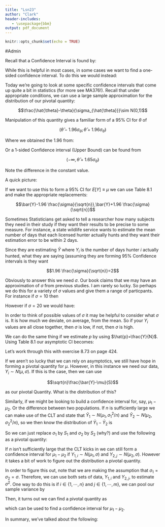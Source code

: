 ```yaml
---
title: "Lsn23"
author: "Clark"
header-includes:
   - \usepackage{bbm}
output: pdf_document
---
```


```r
knitr::opts_chunk$set(echo = TRUE)
```

#Admin

Recall that a Confidence Interval is found by:

\vspace{2.in}

While this is helpful in most cases, in some cases we want to find a one-sided confidence interval.  To do this we would instead:

\vspace{2.in}

Today we're going to look at some specific confidence intervals that come up quite a bit in statistics (for more see MA376!).  Recall that under appropriate conditions, we can use a large sample approximation for the distribution of our pivotal quantity:

$$\frac{\hat{\theta}-\theta}{\sigma_{\hat{\theta}}}\sim N(0,1)$$

Manipulation of this quantity gives a familiar form of a 95\% CI for $\theta$ of

$$(\hat{\theta}-1.96 \sigma_{\hat{\theta}},\hat{\theta}+1.96 \sigma_{\hat{\theta}})$$

Where we obtained the 1.96 from:

\vspace{1.in}

Or a 1-sided Confidence interval (Upper Bound) can be found from

$$ (-\infty, \hat{\theta}+1.65 \sigma_{\hat{\theta}})$$

Note the difference in the constant value.

A quick picture:

\vspace{2.in}

If we want to use this to form a 95\% CI for $E[Y]\equiv\mu$ we can use Table 8.1 and make the appropriate replacements:

$$\bar{Y}-1.96 \frac{\sigma}{\sqrt{n}},\bar{Y}+1.96 \frac{\sigma}{\sqrt{n}}$$

Sometimes Statisticians get asked to tell a researcher how many subjects they need in their study if they want their results to be precise to some measure.  For instance, a state wildlife service wants to estimate the mean number of days that each licensed hunter actually hunts and they want their estimation error to be within 2 days.

Since they are estimating $\bar{Y}$ where $Y_i$ is the number of days hunter $i$ actually hunted, what they are saying (assuming they are forming 95\% Confidence intervals is they want

$$1.96 \frac{\sigma}{\sqrt{n}}=2$$

Obviously to answer this we need $\sigma$.  Our book claims that we may have an approximation of $\sigma$ from previous studies.  I am rarely so lucky.  So perhaps we do this for a variety of $\sigma$ values and give them a range of particpants.  For instance if $\sigma=10$ then

\vspace{1.in}

However if $\sigma=20$ we would have:

\vspace{1.in}

In order to think of possible values of $\sigma$ it may be helpful to consider what $\sigma$ is.  It is how much we deviate, on average, from the mean.  So if your $Y_i$ values are all close together, then $\sigma$ is low, if not, then $\sigma$ is high.

We can do the same thing if we estimate $p$ by using $\hat{p}=\frac{Y}{N}$.  Using Table 8.1 our asymptotic CI becomes:

\vspace{2.in}

Let's work through this with exercise 8.73 on page 424.

\vspace{3.in}

If we aren't so lucky that we can rely on asymptotics, we still have hope in forming a pivotal quantity for $\mu$.  However, in this instance we need our data, $Y_i\sim N(\mu,\sigma)$.  If this is the case, then we can use

$$\sqrt{n}\frac{\bar{Y}-\mu}{S}$$

as our pivotal Quantity.  What is the distribution of this?

\vspace{1.in}

Similarly, if we might be looking to build a confidence interval for, say, $\mu_1-\mu_2$.  Or the difference between two populations.  If $n$ is sufficiently large we can make use of the CLT and state that $\bar{Y}_1\sim N(\mu_1,\sigma^2_1/n)$ and $\bar{Y}_2\sim N(\mu_2,\sigma^2_2/n)$, so we then know the distribution of $\bar{Y}_1-\bar{Y}_2$ is

\vspace{2.in}

So we can just replace $\sigma_1$ by $S_1$ and $\sigma_2$ by $S_2$ (why?) and use the following as a pivotal quantity:

\vspace{2.in}

If $n$ isn't sufficiently large that the CLT kicks in we can still form a confidence interval for $\mu_1-\mu_2$ if $Y_{1,i}\sim N(\mu_1,\sigma)$ and $Y_{2,j}\sim N(\mu_2,\sigma)$.  However it takes a bit of work to figure out the distribution a pivotal quantity.

In order to figure this out, note that we are making the assumption that $\sigma_1=\sigma_2=\sigma$.  Therefore, we can use both sets of data, $Y_{1,i}$ and $Y_{2,j}$, to estimate $\sigma^2$.  One way to do this is if $i \in \{1,\cdots,n\}$ and $j \in \{1,\cdots,m\}$, we can pool our sample variance by

\vspace{1.in}

Then, it turns out we can find a pivotal quantity as

\vspace{1.in}

which can be used to find a confidence interval for $\mu_1-\mu_2$.

In summary, we've talked about the following:



